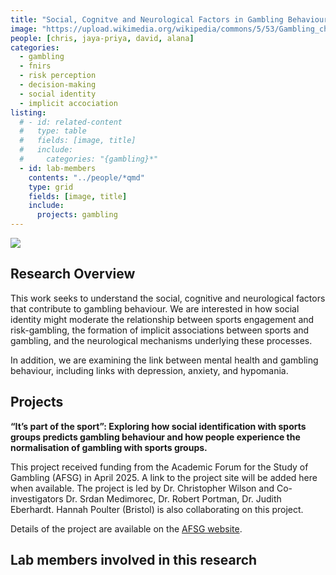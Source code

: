 ```yaml
---
title: "Social, Cognitve and Neurological Factors in Gambling Behaviour"
image: "https://upload.wikimedia.org/wikipedia/commons/5/53/Gambling_chips.jpg"
people: [chris, jaya-priya, david, alana]
categories:
  - gambling
  - fnirs
  - risk perception
  - decision-making
  - social identity
  - implicit accociation
listing:
  # - id: related-content
  #   type: table
  #   fields: [image, title]
  #   include:
  #     categories: "{gambling}*"
  - id: lab-members
    contents: "../people/*qmd"
    type: grid
    fields: [image, title]
    include:
      projects: gambling
---
```


[![](https://img.shields.io/badge/OSF-z5ky8-green)](https://osf.io/z5ky8/)

## Research Overview

This work seeks to understand the social, cognitive and neurological factors that contribute to gambling behaviour. 
We are interested in how social identity might moderate the relationship between sports engagement and risk-gambling, the formation of implicit associations between sports and gambling, and the neurological mechanisms underlying these processes.

In addition, we are examining the link between mental health and gambling behaviour, including links with depression, anxiety, and hypomania.

## Projects

 **“It’s part of the sport”: Exploring how social identification with sports groups predicts gambling behaviour and how people experience the normalisation of gambling with sports groups.**

This project received funding from the Academic Forum for the Study of Gambling (AFSG) in April 2025. A link to the project site will be added here when available. The project is led by Dr. Christopher Wilson and Co-investigators Dr. Srdan Medimorec, Dr. Robert Portman, Dr. Judith Eberhardt. Hannah Poulter (Bristol) is also collaborating on this project.

Details of the project are available on the [AFSG website](https://afsg.org/2025/04/30/exploratory-grant-award-winners-2025/).

## Lab members involved in this research

::: {#lab-members}
:::

<!--
## More on hypomania:

::: {#related-content}
:::
-->
